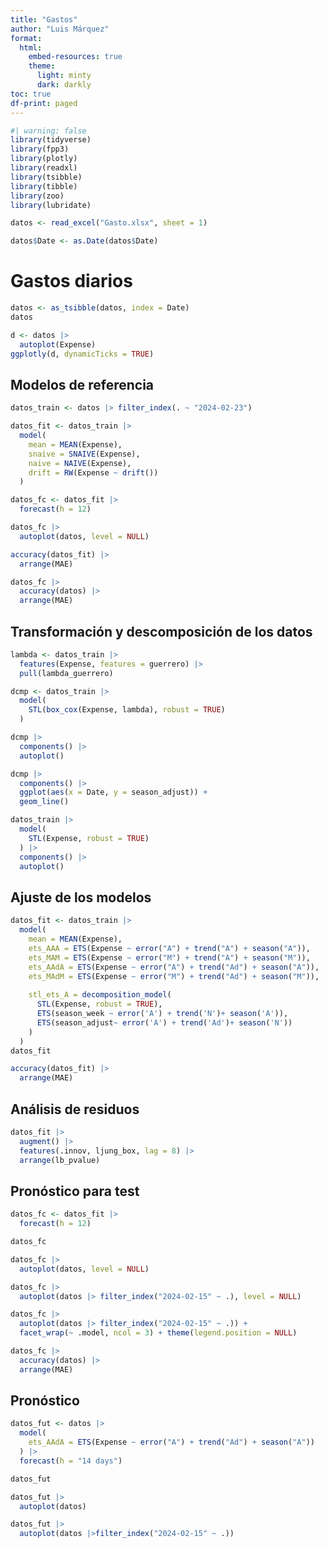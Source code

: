 ```yaml
---
title: "Gastos"
author: "Luis Márquez"
format:
  html:
    embed-resources: true
    theme:
      light: minty
      dark: darkly
toc: true
df-print: paged
---
```


```r
#| warning: false
library(tidyverse)
library(fpp3)
library(plotly)
library(readxl)
library(tsibble)
library(tibble)
library(zoo)
library(lubridate)
```

```r
datos <- read_excel("Gasto.xlsx", sheet = 1)
```

```r
datos$Date <- as.Date(datos$Date)
```

# Gastos diarios

```r
datos <- as_tsibble(datos, index = Date)
datos

d <- datos |> 
  autoplot(Expense)
ggplotly(d, dynamicTicks = TRUE)
```

## Modelos de referencia

```r
datos_train <- datos |> filter_index(. ~ "2024-02-23")

datos_fit <- datos_train |> 
  model(
    mean = MEAN(Expense),
    snaive = SNAIVE(Expense),
    naive = NAIVE(Expense),
    drift = RW(Expense ~ drift())
  )

datos_fc <- datos_fit |> 
  forecast(h = 12)

datos_fc |> 
  autoplot(datos, level = NULL)
```

```r
accuracy(datos_fit) |> 
  arrange(MAE)
```

```r
datos_fc |> 
  accuracy(datos) |> 
  arrange(MAE)
```

## Transformación y descomposición de los datos

```r
lambda <- datos_train |> 
  features(Expense, features = guerrero) |> 
  pull(lambda_guerrero)

dcmp <- datos_train |> 
  model(
    STL(box_cox(Expense, lambda), robust = TRUE)
  ) 

dcmp |> 
  components() |> 
  autoplot()

dcmp |> 
  components() |> 
  ggplot(aes(x = Date, y = season_adjust)) +
  geom_line()

datos_train |> 
  model(
    STL(Expense, robust = TRUE)
  ) |> 
  components() |> 
  autoplot()
```

## Ajuste de los modelos

```r
datos_fit <- datos_train |> 
  model(
    mean = MEAN(Expense),
    ets_AAA = ETS(Expense ~ error("A") + trend("A") + season("A")),
    ets_MAM = ETS(Expense ~ error("M") + trend("A") + season("M")),
    ets_AAdA = ETS(Expense ~ error("A") + trend("Ad") + season("A")),
    ets_MAdM = ETS(Expense ~ error("M") + trend("Ad") + season("M")),
    
    stl_ets_A = decomposition_model(
      STL(Expense, robust = TRUE),
      ETS(season_week ~ error('A') + trend('N')+ season('A')),
      ETS(season_adjust~ error('A') + trend('Ad')+ season('N'))
    )
  )
datos_fit
```

```r
accuracy(datos_fit) |> 
  arrange(MAE)
```

## Análisis de residuos

```r
datos_fit |> 
  augment() |> 
  features(.innov, ljung_box, lag = 8) |> 
  arrange(lb_pvalue)
```

## Pronóstico para test

```r
datos_fc <- datos_fit |> 
  forecast(h = 12)

datos_fc

datos_fc |> 
  autoplot(datos, level = NULL)

datos_fc |> 
  autoplot(datos |> filter_index("2024-02-15" ~ .), level = NULL)

datos_fc |> 
  autoplot(datos |> filter_index("2024-02-15" ~ .)) + 
  facet_wrap(~ .model, ncol = 3) + theme(legend.position = NULL)

datos_fc |> 
  accuracy(datos) |> 
  arrange(MAE)
```

## Pronóstico

```r
datos_fut <- datos |> 
  model(
    ets_AAdA = ETS(Expense ~ error("A") + trend("Ad") + season("A"))
  ) |> 
  forecast(h = "14 days")

datos_fut

datos_fut |> 
  autoplot(datos)

datos_fut |> 
  autoplot(datos |>filter_index("2024-02-15" ~ .))
```


